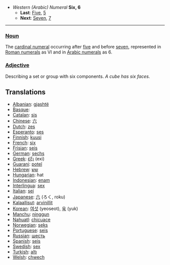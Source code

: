 *''Western (Arabic) Numeral'' '''Six, 6'''
**'''Last''': [[Five]], [[5]]
**'''Next''': [[Seven]], [[7]]

----

===[[Noun]]===

The [[cardinal numeral]] occurring after [[five]] and before [[seven]], represented in [[Roman numerals]] as VI and in [[Arabic numerals]] as 6.

===[[Adjective]]===

Describing a set or group with six components. ''A cube has six faces.''

==Translations==
*[[Albanian]]: [[gjashtë]]
*[[Basque]]: [[]]
*[[Catalan]]: [[sis]]
*[[Chinese]]: [[六]]
*[[Dutch]]: [[zes]]
*[[Esperanto]]: [[ses]]
*[[Finnish]]: [[kuusi]]
*[[French]]: [[six]]
*[[Frisian]]: [[seis]]
*[[German]]: [[sechs]]
*[[Greek]]: [[έξι]] (exi)
*[[Guarani]]: [[poteĩ]]
*[[Hebrew]]: [[שש]]
*[[Hungarian]]: hat
*[[Indonesian]]: [[enam]]
*[[Interlingua]]: [[sex]]
*[[Italian]]: [[sei]]
*[[Japanese]]: [[六]] (ろく, roku)
*[[Kalaallisut]]: [[arvinillit]]
*[[Korean]]: [[여섯]] (yeoseot), [[육]] (yuk)
*[[Manchu]]: [[ninggun]]
*[[Nahuatl]]: [[chicuace]]
*[[Norwegian]]: [[seks]]
*[[Portuguese]]: [[seis]]
*[[Russian]]: [[шесть]]
*[[Spanish]]: [[seis]]
*[[Swedish]]: [[sex]]
*[[Turkish]]: [[altı]]
*[[Welsh]]: [[chwech]]